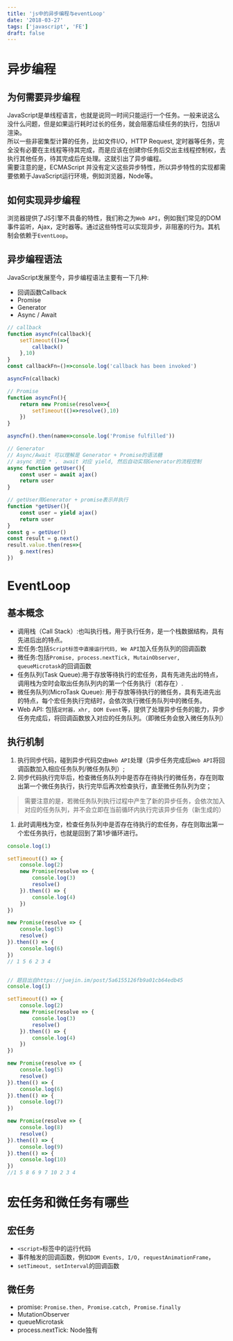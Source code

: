 ```yaml
---
title: 'js中的异步编程与eventLoop'
date: '2018-03-27'
tags: ['javascript', 'FE']
draft: false
---
```


# 异步编程  

## 为何需要异步编程  

JavaScript是单线程语言，也就是说同一时间只能运行一个任务。一般来说这么没什么问题，但是如果运行耗时过长的任务，就会阻塞后续任务的执行，包括UI渲染。  
所以一些非密集型计算的任务，比如文件I/O，HTTP Request, 定时器等任务，完全没有必要在主线程等待其完成，而是应该在创建你任务后交出主线程控制权，去执行其他任务，待其完成后在处理。这就引出了异步编程。  
需要注意的是，ECMAScript 并没有定义这些异步特性，所以异步特性的实现都需要依赖于JavaScript运行环境，例如浏览器，Node等。  

## 如何实现异步编程  

浏览器提供了JS引擎不具备的特性，我们称之为`Web API`，例如我们常见的DOM事件监听，Ajax，定时器等。通过这些特性可以实现异步，非阻塞的行为。其机制会依赖于`EventLoop`。  

## 异步编程语法  

JavaScript发展至今，异步编程语法主要有一下几种:

- 回调函数Callback
- Promise
- Generator
- Async / Await

```javascript
// callback
function asyncFn(callback){
    setTimeout(()=>{
        callback()
    },10)
}
const callbackFn=()=>console.log('callback has been invoked')

asyncFn(callback)

// Promise
function asyncFn(){
    return new Promise(resolve=>{
        setTimeout(()=>resolve(),10)
    })
}

asyncFn().then(name=>console.log('Promise fulfilled'))

// Generator
// Async/Await 可以理解是 Generator + Promise的语法糖
// async 对应 * ， await 对应 yield, 然后自动实现Generator的流程控制
async function getUser(){
    const user = await ajax()
    return user
}

// getUser用Generator + promise表示并执行
function *getUser(){
    const user = yield ajax()
    return user
}
const g = getUser()
const result = g.next()
result.value.then(res=>{
    g.next(res)
})
```

# EventLoop

## 基本概念  

- 调用栈（Call Stack）:也叫执行栈，用于执行任务，是一个栈数据结构，具有先进后出的特点。
- 宏任务:包括`Script标签中直接运行代码, We API`加入任务队列的回调函数
- 微任务:包括`Promise, process.nextTick, MutainObserver, queueMicrotask`的回调函数
- 任务队列(Task Queue):用于存放等待执行的宏任务，具有先进先出的特点，调用栈为空时会取出任务队列内的第一个任务执行（若存在）.
- 微任务队列(MicroTask Queue): 用于存放等待执行的微任务，具有先进先出的特点，每个宏任务执行完结时，会依次执行微任务队列中的微任务。
- Web API: 包括`定时器，xhr, DOM Event`等，提供了处理异步任务的能力，异步任务完成后，将回调函数放入对应的任务队列。（即微任务会放入微任务队列）  

## 执行机制  

1. 执行同步代码，碰到异步代码交由`Web API`处理（异步任务完成后`Web API`将回调函数加入相应任务队列/微任务队列）;
2. 同步代码执行完毕后，检查微任务队列中是否存在待执行的微任务，存在则取出第一个微任务执行，执行完毕后再次检查执行，直至微任务队列为空；

> 需要注意的是，若微任务队列执行过程中产生了新的异步任务，会依次加入对应的任务队列，并不会立即在当前循环内执行完该异步任务（新生成的）

1. 此时调用栈为空，检查任务队列中是否存在待执行的宏任务，存在则取出第一个宏任务执行，也就是回到了第1步循环进行。

```javascript
console.log(1)

setTimeout(() => {
    console.log(2)
    new Promise(resolve => {
        console.log(3)
        resolve()
    }).then(() => {
        console.log(4)
    })
})

new Promise(resolve => {
    console.log(5)
    resolve()
}).then(() => {
    console.log(6)
})
// 1 5 6 2 3 4


// 题目出自https://juejin.im/post/5a6155126fb9a01cb64edb45
console.log(1)

setTimeout(() => {
    console.log(2)
    new Promise(resolve => {
        console.log(3)
        resolve()
    }).then(() => {
        console.log(4)
    })
})

new Promise(resolve => {
    console.log(5)
    resolve()
}).then(() => {
    console.log(6)
}).then(() => {
    console.log(7)
})

new Promise(resolve => {
    console.log(8)
    resolve()
}).then(() => {
    console.log(9)
}).then(() => {
    console.log(10)
})
//1 5 8 6 9 7 10 2 3 4
```

# 宏任务和微任务有哪些

## 宏任务

- `<script>`标签中的运行代码
- 事件触发的回调函数，例如`DOM Events, I/O, requestAnimationFrame`，
- `setTimeout, setInterval`的回调函数

## 微任务

- promise: `Promise.then, Promise.catch, Promise.finally`
- MutationObserver
- queueMicrotask
- process.nextTick: Node独有
